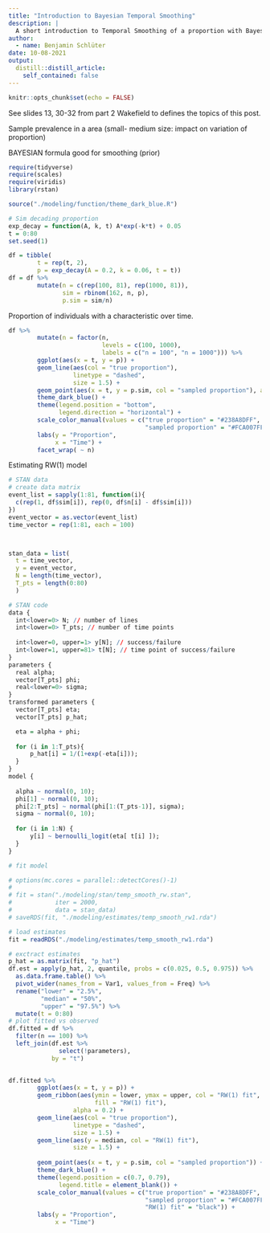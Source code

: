 ```yaml
---
title: "Introduction to Bayesian Temporal Smoothing"
description: |
  A short introduction to Temporal Smoothing of a proportion with Bayesian statistics. Code in R and STAN presented in the post.
author:
  - name: Benjamin Schlüter
date: 10-08-2021
output:
  distill::distill_article:
    self_contained: false
---
```



```r
knitr::opts_chunk$set(echo = FALSE)
```

See slides 13, 30-32 from part 2 Wakefield to defines the topics of this post.

Sample prevalence in a area (small- medium size: impact on variation of proportion)

BAYESIAN formula good for smoothing (prior)

```r
require(tidyverse)
require(scales)
require(viridis)
library(rstan)

source("./modeling/function/theme_dark_blue.R")
```



```r
# Sim decading proportion
exp_decay = function(A, k, t) A*exp(-k*t) + 0.05
t = 0:80
set.seed(1)

df = tibble(
        t = rep(t, 2),
        p = exp_decay(A = 0.2, k = 0.06, t = t)) 
df = df %>% 
        mutate(n = c(rep(100, 81), rep(1000, 81)),
               sim = rbinom(162, n, p),
               p.sim = sim/n)

```

Proportion of individuals with a characteristic over time.

```r
df %>% 
        mutate(n = factor(n,
                          levels = c(100, 1000),
                          labels = c("n = 100", "n = 1000"))) %>% 
        ggplot(aes(x = t, y = p)) +
        geom_line(aes(col = "true proportion"),
                  linetype = "dashed",
                  size = 1.5) +
        geom_point(aes(x = t, y = p.sim, col = "sampled proportion"), alpha = 0.6) +
        theme_dark_blue() +
        theme(legend.position = "bottom",
              legend.direction = "horizontal") +
        scale_color_manual(values = c("true proportion" = "#238A8DFF",
                                      "sampled proportion" = "#FCA007FF")) +
        labs(y = "Proportion", 
             x = "Time") +
        facet_wrap( ~ n)
```

Estimating RW(1) model

```r
# STAN data
# create data matrix
event_list = sapply(1:81, function(i){
  c(rep(1, df$sim[i]), rep(0, df$n[i] - df$sim[i]))
})
event_vector = as.vector(event_list)
time_vector = rep(1:81, each = 100)



stan_data = list(
  t = time_vector,
  y = event_vector,
  N = length(time_vector),
  T_pts = length(0:80)
  )

```


```r
# STAN code
data {
  int<lower=0> N; // number of lines
  int<lower=0> T_pts; // number of time points
  
  int<lower=0, upper=1> y[N]; // success/failure
  int<lower=1, upper=81> t[N]; // time point of success/failure
}
parameters {
  real alpha;
  vector[T_pts] phi;
  real<lower=0> sigma;
}
transformed parameters {
  vector[T_pts] eta;
  vector[T_pts] p_hat;

  eta = alpha + phi;
  
  for (i in 1:T_pts){
      p_hat[i] = 1/(1+exp(-eta[i]));
  }
}
model {
  
  alpha ~ normal(0, 10);
  phi[1] ~ normal(0, 10);
  phi[2:T_pts] ~ normal(phi[1:(T_pts-1)], sigma);
  sigma ~ normal(0, 10);
  
  for (i in 1:N) {
      y[i] ~ bernoulli_logit(eta[ t[i] ]);
  }
}
```


```r
# fit model

# options(mc.cores = parallel::detectCores()-1)
# 
# fit = stan("./modeling/stan/temp_smooth_rw.stan",
#            iter = 2000,
#            data = stan_data)
# saveRDS(fit, "./modeling/estimates/temp_smooth_rw1.rda")

```




```r

# load estimates
fit = readRDS("./modeling/estimates/temp_smooth_rw1.rda")

# exctract estimates
p_hat = as.matrix(fit, "p_hat")
df.est = apply(p_hat, 2, quantile, probs = c(0.025, 0.5, 0.975)) %>% 
  as.data.frame.table() %>% 
  pivot_wider(names_from = Var1, values_from = Freq) %>% 
  rename("lower" = "2.5%",
         "median" = "50%",
         "upper" = "97.5%") %>% 
  mutate(t = 0:80)
# plot fitted vs observed
df.fitted = df %>% 
  filter(n == 100) %>% 
  left_join(df.est %>% 
              select(!parameters),
            by = "t")
 
```



```r

df.fitted %>% 
        ggplot(aes(x = t, y = p)) +
        geom_ribbon(aes(ymin = lower, ymax = upper, col = "RW(1) fit", 
                        fill = "RW(1) fit"),
                  alpha = 0.2) +
        geom_line(aes(col = "true proportion"),
                  linetype = "dashed",
                  size = 1.5) +
        geom_line(aes(y = median, col = "RW(1) fit"),
                  size = 1.5) +
        
        geom_point(aes(x = t, y = p.sim, col = "sampled proportion")) +
        theme_dark_blue() +
        theme(legend.position = c(0.7, 0.79),
              legend.title = element_blank()) +
        scale_color_manual(values = c("true proportion" = "#238A8DFF",
                                      "sampled proportion" = "#FCA007FF",
                                      "RW(1) fit" = "black")) +
        labs(y = "Proportion", 
             x = "Time")
```
 
 